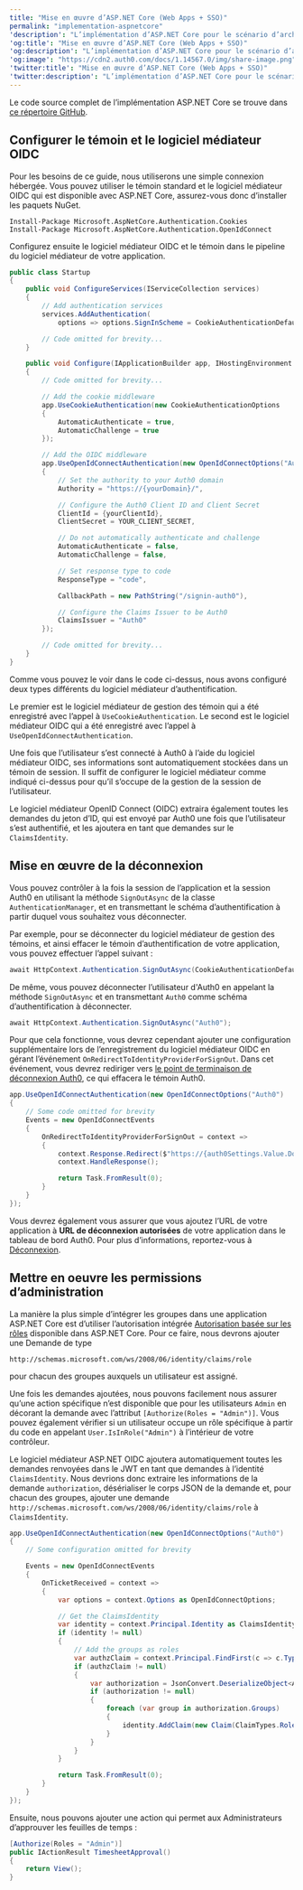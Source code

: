 ```yaml
---
title: "Mise en œuvre d’ASP.NET Core (Web Apps + SSO)"
permalink: "implementation-aspnetcore"
'description': "L’implémentation d’ASP.NET Core pour le scénario d’architecture d’authentification unique (SSO) pour les applications Web classiques"
'og:title': "Mise en œuvre d’ASP.NET Core (Web Apps + SSO)"
'og:description': "L’implémentation d’ASP.NET Core pour le scénario d’architecture d’authentification unique (SSO) pour les applications Web classiques"
'og:image': "https://cdn2.auth0.com/docs/1.14567.0/img/share-image.png"
'twitter:title': "Mise en œuvre d’ASP.NET Core (Web Apps + SSO)"
'twitter:description': "L’implémentation d’ASP.NET Core pour le scénario d’architecture d’authentification unique (SSO) pour les applications Web classiques"
---
```


Le code source complet de l’implémentation ASP.NET Core se trouve dans [ce répertoire GitHub](https://github.com/auth0-samples/auth0-pnp-webapp-oidc).

## Configurer le témoin et le logiciel médiateur OIDC

Pour les besoins de ce guide, nous utiliserons une simple connexion hébergée. Vous pouvez utiliser le témoin standard et le logiciel médiateur OIDC qui est disponible avec ASP.NET Core, assurez-vous donc d’installer les paquets NuGet.

``` lines
Install-Package Microsoft.AspNetCore.Authentication.Cookies
Install-Package Microsoft.AspNetCore.Authentication.OpenIdConnect
```

Configurez ensuite le logiciel médiateur OIDC et le témoin dans le pipeline du logiciel médiateur de votre application.

```csharp lines
public class Startup
{
    public void ConfigureServices(IServiceCollection services)
    {
        // Add authentication services
        services.AddAuthentication(
            options => options.SignInScheme = CookieAuthenticationDefaults.AuthenticationScheme);

        // Code omitted for brevity...
    }

    public void Configure(IApplicationBuilder app, IHostingEnvironment env, ILoggerFactory loggerFactory, IOptions<Auth0Settings> auth0Settings)
    {
        // Code omitted for brevity...

        // Add the cookie middleware
        app.UseCookieAuthentication(new CookieAuthenticationOptions
        {
            AutomaticAuthenticate = true,
            AutomaticChallenge = true
        });

        // Add the OIDC middleware
        app.UseOpenIdConnectAuthentication(new OpenIdConnectOptions("Auth0")
        {
            // Set the authority to your Auth0 domain
            Authority = "https://{yourDomain}/",

            // Configure the Auth0 Client ID and Client Secret
            ClientId = {yourClientId},
            ClientSecret = YOUR_CLIENT_SECRET,

            // Do not automatically authenticate and challenge
            AutomaticAuthenticate = false,
            AutomaticChallenge = false,

            // Set response type to code
            ResponseType = "code",

            CallbackPath = new PathString("/signin-auth0"),

            // Configure the Claims Issuer to be Auth0
            ClaimsIssuer = "Auth0"
        });

        // Code omitted for brevity...
    }
}
```

Comme vous pouvez le voir dans le code ci-dessus, nous avons configuré deux types différents du logiciel médiateur d’authentification.

Le premier est le logiciel médiateur de gestion des témoin qui a été enregistré avec l’appel à `UseCookieAuthentication`. Le second est le logiciel médiateur OIDC qui a été enregistré avec l’appel à `UseOpenIdConnectAuthentication`.

Une fois que l’utilisateur s’est connecté à Auth0 à l’aide du logiciel médiateur OIDC, ses informations sont automatiquement stockées dans un témoin de session. Il suffit de configurer le logiciel médiateur comme indiqué ci-dessus pour qu’il s’occupe de la gestion de la session de l’utilisateur.

Le logiciel médiateur <Tooltip href="/docs/docs/fr-ca/glossary?term=openid" tip="OpenID
Norme ouverte d’authentification qui permet aux applications de vérifier l’identité des utilisateurs sans avoir à collecter leurs informations de connexion." cta="Voir le glossaire">OpenID</Tooltip> Connect (OIDC) extraira également toutes les demandes du jeton d’ID, qui est envoyé par Auth0 une fois que l’utilisateur s’est authentifié, et les ajoutera en tant que demandes sur le `ClaimsIdentity`.

## Mise en œuvre de la déconnexion

Vous pouvez contrôler à la fois la session de l’application et la session Auth0 en utilisant la méthode `SignOutAsync` de la classe `AuthenticationManager`, et en transmettant le schéma d’authentification à partir duquel vous souhaitez vous déconnecter.

Par exemple, pour se déconnecter du logiciel médiateur de gestion des témoins, et ainsi effacer le témoin d’authentification de votre application, vous pouvez effectuer l’appel suivant :

```csharp lines
await HttpContext.Authentication.SignOutAsync(CookieAuthenticationDefaults.AuthenticationScheme);
```

De même, vous pouvez déconnecter l’utilisateur d'Auth0 en appelant la méthode `SignOutAsync` et en transmettant `Auth0` comme schéma d’authentification à déconnecter.

```csharp lines
await HttpContext.Authentication.SignOutAsync("Auth0");
```

Pour que cela fonctionne, vous devrez cependant ajouter une configuration supplémentaire lors de l’enregistrement du logiciel médiateur OIDC en gérant l’événement `OnRedirectToIdentityProviderForSignOut`. Dans cet événement, vous devrez rediriger vers [le point de terminaison de déconnexion Auth0](https://auth0.com/docs/api/authentication/reference#logout), ce qui effacera le témoin Auth0.

```csharp lines
app.UseOpenIdConnectAuthentication(new OpenIdConnectOptions("Auth0")
{
    // Some code omitted for brevity
    Events = new OpenIdConnectEvents
    {
        OnRedirectToIdentityProviderForSignOut = context =>
        {
            context.Response.Redirect($"https://{auth0Settings.Value.Domain}/v2/logout?client_id={auth0Settings.Value.ClientId}&returnTo={context.Request.Scheme}://{context.Request.Host}/");
            context.HandleResponse();

            return Task.FromResult(0);
        }
    }
});
```

Vous devrez également vous assurer que vous ajoutez l’URL de votre application à **URL de déconnexion autorisées** de votre application dans le tableau de bord Auth0. Pour plus d’informations, reportez-vous à [Déconnexion](https://auth0.com/docs/logout).

## Mettre en oeuvre les permissions d’administration

La manière la plus simple d’intégrer les groupes dans une application ASP.NET Core est d’utiliser l’autorisation intégrée [Autorisation basée sur les rôles](https://docs.asp.net/en/latest/security/authorization/roles.html) disponible dans ASP.NET Core. Pour ce faire, nous devrons ajouter une Demande de type

``` lines
http://schemas.microsoft.com/ws/2008/06/identity/claims/role
```

pour chacun des groupes auxquels un utilisateur est assigné.

Une fois les demandes ajoutées, nous pouvons facilement nous assurer qu’une action spécifique n’est disponible que pour les utilisateurs `Admin` en décorant la demande avec l’attribut `[Authorize(Roles = "Admin")]`. Vous pouvez également vérifier si un utilisateur occupe un rôle spécifique à partir du code en appelant `User.IsInRole("Admin")` à l’intérieur de votre contrôleur.

Le logiciel médiateur ASP.NET OIDC ajoutera automatiquement toutes les demandes renvoyées dans le <Tooltip href="/docs/docs/fr-ca/glossary?term=json-web-token" tip="Jeton Web JSON (JWT)
Format standard de jeton d’ID (et souvent de jeton d’accès) utilisé pour représenter en toute sécurité des demandes entre deux parties." cta="Voir le glossaire">JWT</Tooltip> en tant que demandes à l’identité `ClaimsIdentity`. Nous devrions donc extraire les informations de la demande `authorization`, désérialiser le corps JSON de la demande et, pour chacun des groupes, ajouter une demande `http://schemas.microsoft.com/ws/2008/06/identity/claims/role` à `ClaimsIdentity`.

```csharp lines
app.UseOpenIdConnectAuthentication(new OpenIdConnectOptions("Auth0")
{
    // Some configuration omitted for brevity

    Events = new OpenIdConnectEvents
    {
        OnTicketReceived = context =>
        {
            var options = context.Options as OpenIdConnectOptions;

            // Get the ClaimsIdentity
            var identity = context.Principal.Identity as ClaimsIdentity;
            if (identity != null)
            {
                // Add the groups as roles
                var authzClaim = context.Principal.FindFirst(c => c.Type == "authorization");
                if (authzClaim != null)
                {
                    var authorization = JsonConvert.DeserializeObject<Auth0Authorization>(authzClaim.Value);
                    if (authorization != null)
                    {
                        foreach (var group in authorization.Groups)
                        {
                            identity.AddClaim(new Claim(ClaimTypes.Role, group, ClaimValueTypes.String, options.Authority));
                        }
                    }
                }
            }

            return Task.FromResult(0);
        }
    }
});
```

Ensuite, nous pouvons ajouter une action qui permet aux Administrateurs d’approuver les feuilles de temps :

```csharp lines
[Authorize(Roles = "Admin")]
public IActionResult TimesheetApproval()
{          
    return View();
}
```

